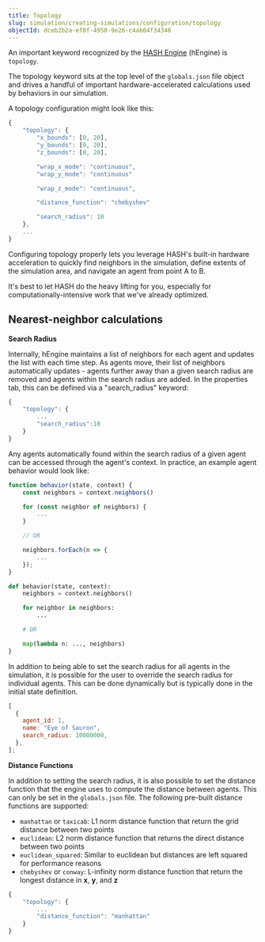 ```yaml
---
title: Topology
slug: simulation/creating-simulations/configuration/topology
objectId: dceb2b2a-ef0f-4950-9e26-c4ab04f34346
---
```


An important keyword recognized by the [HASH Engine](/platform/engine) (hEngine) is `topology`.

The topology keyword sits at the top level of the `globals.json` file object and drives a handful of important hardware-accelerated calculations used by behaviors in our simulation.

A topology configuration might look like this:

```javascript
{
    "topology": {
        "x_bounds": [0, 20],
        "y_bounds": [0, 20],
        "z_bounds": [0, 20],

        "wrap_x_mode": "continuous",
        "wrap_y_mode": "continuous"

        "wrap_z_mode": "continuous",

        "distance_function": "chebyshev"

        "search_radius": 10
    },
    ...
}
```

Configuring topology properly lets you leverage HASH's built-in hardware acceleration to quickly find neighbors in the simulation, define extents of the simulation area, and navigate an agent from point A to B.

<Hint style="success">
  It's best to let HASH do the heavy lifting for you, especially for
  computationally-intensive work that we've already optimized.
</Hint>

## Nearest-neighbor calculations

**Search Radius**

Internally, hEngine maintains a list of neighbors for each agent and updates the list with each time step. As agents move, their list of neighbors automatically updates - agents further away than a given search radius are removed and agents within the search radius are added. In the properties tab, this can be defined via a "search_radius" keyword:

```javascript
{
    "topology": {
        ...
        "search_radius":10
    }
}
```

Any agents automatically found within the search radius of a given agent can be accessed through the agent's context. In practice, an example agent behavior would look like:

<Tabs>
<Tab title="JavaScript" >

```javascript
function behavior(state, context) {
    const neighbors = context.neighbors()

    for (const neighbor of neighbors) {
        ...
    }

    // OR

    neighbors.forEach(n => {
        ...
    });
}
```

</Tab>

<Tab title="Python" >

```python
def behavior(state, context):
    neighbors = context.neighbors()

    for neighbor in neighbors:
        ...

    # OR

    map(lambda n: ..., neighbors)
}
```

</Tab>
</Tabs>

In addition to being able to set the search radius for all agents in the simulation, it is possible for the user to override the search radius for individual agents. This can be done dynamically but is typically done in the initial state definition.

```javascript
[
  {
    agent_id: 1,
    name: "Eye of Sauron",
    search_radius: 10000000,
  },
];
```

**Distance Functions**

In addition to setting the search radius, it is also possible to set the distance function that the engine uses to compute the distance between agents. This can only be set in the `globals.json` file. The following pre-built distance functions are supported:

- `manhattan` or `taxicab`: L1 norm distance function that return the grid distance between two points
- `euclidean`: L2 norm distance function that returns the direct distance between two points
- `euclidean_squared`: Similar to euclidean but distances are left squared for performance reasons
- `chebyshev` or `conway`: L-infinity norm distance function that return the longest distance in **x**, **y**, and **z**

```javascript
{
    "topology": {
        ...
        "distance_function": "manhattan"
    }
}
```
